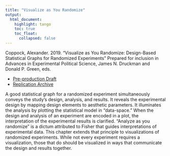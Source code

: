 ```yaml
---
title: "Visualize as You Randomize"
output: 
  html_document:
    highlight: tango
    toc: true
    toc_float:
      collapsed: false
---
```


Coppock, Alexander. 2019. "Visualize as You Randomize: Design-Based Statistical Graphs for Randomized Experiments" Prepared for inclusion in Advances in Experimental Political Science, James N. Druckman and Donald P. Green, eds.

- [Pre-production Draft](papers/Coppock_VAYR.pdf)
- [Replication Archive](https://doi.org/10.7910/DVN/VE6VSR)

A good statistical graph for a randomized experiment simultaneously conveys the study's design, analysis, and results. It reveals the experimental design by mapping design elements to aesthetic parameters. It illuminates the analysis by plotting the statistical model in "data-space." When the design and analysis of an experiment are encoded in a plot, the interpretation of the experimental results is clarified. "Analyze as you randomize" is a dictum attributed to Fisher that guides interpretations of experimental data. This chapter extends that principle to visualizations of randomized experiments. While not every experiment requires a visualization, those that do should be visualized in ways that communicate the design and results together. 
